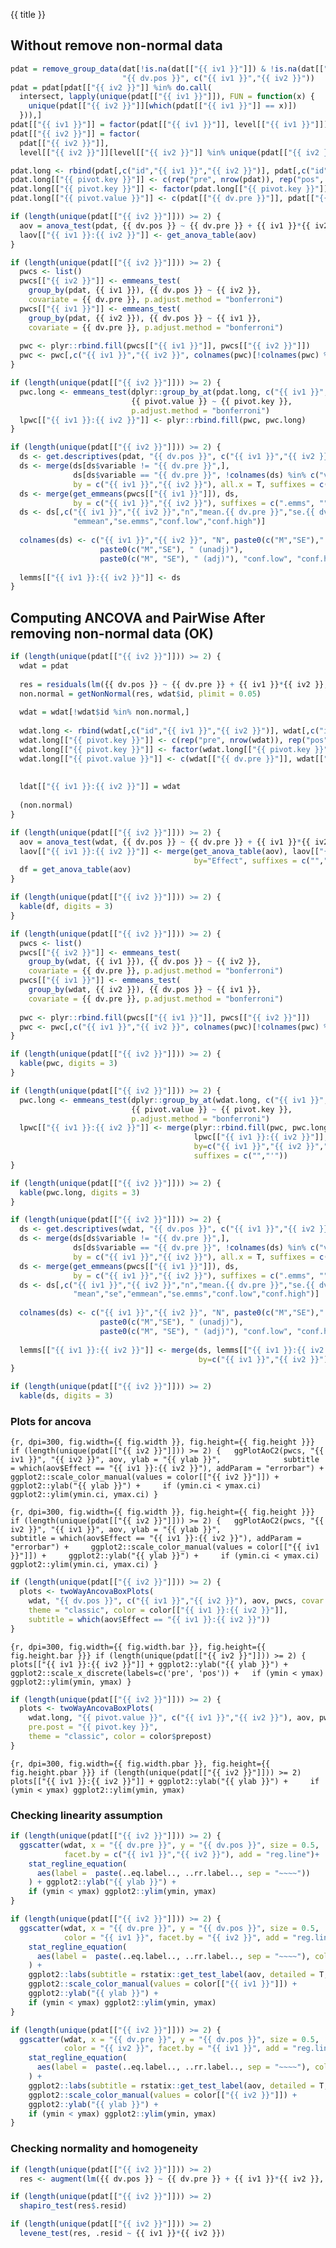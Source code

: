 
{{ title }}

## Without remove non-normal data

```r
pdat = remove_group_data(dat[!is.na(dat[["{{ iv1 }}"]]) & !is.na(dat[["{{ iv2 }}"]]),],
                         "{{ dv.pos }}", c("{{ iv1 }}","{{ iv2 }}"))
pdat = pdat[pdat[["{{ iv2 }}"]] %in% do.call(
  intersect, lapply(unique(pdat[["{{ iv1 }}"]]), FUN = function(x) {
    unique(pdat[["{{ iv2 }}"]][which(pdat[["{{ iv1 }}"]] == x)])
  })),]
pdat[["{{ iv1 }}"]] = factor(pdat[["{{ iv1 }}"]], level[["{{ iv1 }}"]])
pdat[["{{ iv2 }}"]] = factor(
  pdat[["{{ iv2 }}"]],
  level[["{{ iv2 }}"]][level[["{{ iv2 }}"]] %in% unique(pdat[["{{ iv2 }}"]])])

pdat.long <- rbind(pdat[,c("id","{{ iv1 }}","{{ iv2 }}")], pdat[,c("id","{{ iv1 }}","{{ iv2 }}")])
pdat.long[["{{ pivot.key }}"]] <- c(rep("pre", nrow(pdat)), rep("pos", nrow(pdat)))
pdat.long[["{{ pivot.key }}"]] <- factor(pdat.long[["{{ pivot.key }}"]], c("pre","pos"))
pdat.long[["{{ pivot.value }}"]] <- c(pdat[["{{ dv.pre }}"]], pdat[["{{ dv.pos }}"]])

if (length(unique(pdat[["{{ iv2 }}"]])) >= 2) {
  aov = anova_test(pdat, {{ dv.pos }} ~ {{ dv.pre }} + {{ iv1 }}*{{ iv2 }})
  laov[["{{ iv1 }}:{{ iv2 }}"]] <- get_anova_table(aov)
}
```

```r
if (length(unique(pdat[["{{ iv2 }}"]])) >= 2) {
  pwcs <- list()
  pwcs[["{{ iv2 }}"]] <- emmeans_test(
    group_by(pdat, {{ iv1 }}), {{ dv.pos }} ~ {{ iv2 }},
    covariate = {{ dv.pre }}, p.adjust.method = "bonferroni")
  pwcs[["{{ iv1 }}"]] <- emmeans_test(
    group_by(pdat, {{ iv2 }}), {{ dv.pos }} ~ {{ iv1 }},
    covariate = {{ dv.pre }}, p.adjust.method = "bonferroni")
  
  pwc <- plyr::rbind.fill(pwcs[["{{ iv1 }}"]], pwcs[["{{ iv2 }}"]])
  pwc <- pwc[,c("{{ iv1 }}","{{ iv2 }}", colnames(pwc)[!colnames(pwc) %in% c("{{ iv1 }}","{{ iv2 }}")])]
}
```

```r
if (length(unique(pdat[["{{ iv2 }}"]])) >= 2) {
  pwc.long <- emmeans_test(dplyr::group_by_at(pdat.long, c("{{ iv1 }}","{{ iv2 }}")),
                           {{ pivot.value }} ~ {{ pivot.key }},
                           p.adjust.method = "bonferroni")
  lpwc[["{{ iv1 }}:{{ iv2 }}"]] <- plyr::rbind.fill(pwc, pwc.long)
}
```


```r
if (length(unique(pdat[["{{ iv2 }}"]])) >= 2) {
  ds <- get.descriptives(pdat, "{{ dv.pos }}", c("{{ iv1 }}","{{ iv2 }}"), covar = "{{ dv.pre }}")
  ds <- merge(ds[ds$variable != "{{ dv.pre }}",],
              ds[ds$variable == "{{ dv.pre }}", !colnames(ds) %in% c("variable")],
              by = c("{{ iv1 }}","{{ iv2 }}"), all.x = T, suffixes = c("", ".{{ dv.pre }}"))
  ds <- merge(get_emmeans(pwcs[["{{ iv1 }}"]]), ds,
              by = c("{{ iv1 }}","{{ iv2 }}"), suffixes = c(".emms", ""))
  ds <- ds[,c("{{ iv1 }}","{{ iv2 }}","n","mean.{{ dv.pre }}","se.{{ dv.pre }}","mean","se",
              "emmean","se.emms","conf.low","conf.high")]
  
  colnames(ds) <- c("{{ iv1 }}","{{ iv2 }}", "N", paste0(c("M","SE")," (pre)"),
                    paste0(c("M","SE"), " (unadj)"),
                    paste0(c("M", "SE"), " (adj)"), "conf.low", "conf.high")
  
  lemms[["{{ iv1 }}:{{ iv2 }}"]] <- ds
}
```

## Computing ANCOVA and PairWise After removing non-normal data (OK)

```r
if (length(unique(pdat[["{{ iv2 }}"]])) >= 2) {
  wdat = pdat 
  
  res = residuals(lm({{ dv.pos }} ~ {{ dv.pre }} + {{ iv1 }}*{{ iv2 }}, data = wdat))
  non.normal = getNonNormal(res, wdat$id, plimit = 0.05)
  
  wdat = wdat[!wdat$id %in% non.normal,]
  
  wdat.long <- rbind(wdat[,c("id","{{ iv1 }}","{{ iv2 }}")], wdat[,c("id","{{ iv1 }}","{{ iv2 }}")])
  wdat.long[["{{ pivot.key }}"]] <- c(rep("pre", nrow(wdat)), rep("pos", nrow(wdat)))
  wdat.long[["{{ pivot.key }}"]] <- factor(wdat.long[["{{ pivot.key }}"]], c("pre","pos"))
  wdat.long[["{{ pivot.value }}"]] <- c(wdat[["{{ dv.pre }}"]], wdat[["{{ dv.pos }}"]])
  
  
  ldat[["{{ iv1 }}:{{ iv2 }}"]] = wdat
  
  (non.normal)
}
```

```r
if (length(unique(pdat[["{{ iv2 }}"]])) >= 2) {
  aov = anova_test(wdat, {{ dv.pos }} ~ {{ dv.pre }} + {{ iv1 }}*{{ iv2 }})
  laov[["{{ iv1 }}:{{ iv2 }}"]] <- merge(get_anova_table(aov), laov[["{{ iv1 }}:{{ iv2 }}"]],
                                         by="Effect", suffixes = c("","'"))
  df = get_anova_table(aov)
}
```

```r
if (length(unique(pdat[["{{ iv2 }}"]])) >= 2) {
  kable(df, digits = 3)
}
```

```r
if (length(unique(pdat[["{{ iv2 }}"]])) >= 2) {
  pwcs <- list()
  pwcs[["{{ iv2 }}"]] <- emmeans_test(
    group_by(wdat, {{ iv1 }}), {{ dv.pos }} ~ {{ iv2 }},
    covariate = {{ dv.pre }}, p.adjust.method = "bonferroni")
  pwcs[["{{ iv1 }}"]] <- emmeans_test(
    group_by(wdat, {{ iv2 }}), {{ dv.pos }} ~ {{ iv1 }},
    covariate = {{ dv.pre }}, p.adjust.method = "bonferroni")
  
  pwc <- plyr::rbind.fill(pwcs[["{{ iv1 }}"]], pwcs[["{{ iv2 }}"]])
  pwc <- pwc[,c("{{ iv1 }}","{{ iv2 }}", colnames(pwc)[!colnames(pwc) %in% c("{{ iv1 }}","{{ iv2 }}")])]
}
```

```r
if (length(unique(pdat[["{{ iv2 }}"]])) >= 2) {
  kable(pwc, digits = 3)
}
```

```r
if (length(unique(pdat[["{{ iv2 }}"]])) >= 2) {
  pwc.long <- emmeans_test(dplyr::group_by_at(wdat.long, c("{{ iv1 }}","{{ iv2 }}")),
                           {{ pivot.value }} ~ {{ pivot.key }},
                           p.adjust.method = "bonferroni")
  lpwc[["{{ iv1 }}:{{ iv2 }}"]] <- merge(plyr::rbind.fill(pwc, pwc.long),
                                         lpwc[["{{ iv1 }}:{{ iv2 }}"]],
                                         by=c("{{ iv1 }}","{{ iv2 }}","term",".y.","group1","group2"),
                                         suffixes = c("","'"))
}
```

```r
if (length(unique(pdat[["{{ iv2 }}"]])) >= 2) {
  kable(pwc.long, digits = 3)
}
```

```r
if (length(unique(pdat[["{{ iv2 }}"]])) >= 2) {
  ds <- get.descriptives(wdat, "{{ dv.pos }}", c("{{ iv1 }}","{{ iv2 }}"), covar = "{{ dv.pre }}")
  ds <- merge(ds[ds$variable != "{{ dv.pre }}",],
              ds[ds$variable == "{{ dv.pre }}", !colnames(ds) %in% c("variable")],
              by = c("{{ iv1 }}","{{ iv2 }}"), all.x = T, suffixes = c("", ".{{ dv.pre }}"))
  ds <- merge(get_emmeans(pwcs[["{{ iv1 }}"]]), ds,
              by = c("{{ iv1 }}","{{ iv2 }}"), suffixes = c(".emms", ""))
  ds <- ds[,c("{{ iv1 }}","{{ iv2 }}","n","mean.{{ dv.pre }}","se.{{ dv.pre }}",
              "mean","se","emmean","se.emms","conf.low","conf.high")]
  
  colnames(ds) <- c("{{ iv1 }}","{{ iv2 }}", "N", paste0(c("M","SE")," (pre)"),
                    paste0(c("M","SE"), " (unadj)"),
                    paste0(c("M", "SE"), " (adj)"), "conf.low", "conf.high")
  
  lemms[["{{ iv1 }}:{{ iv2 }}"]] <- merge(ds, lemms[["{{ iv1 }}:{{ iv2 }}"]],
                                          by=c("{{ iv1 }}","{{ iv2 }}"), suffixes = c("","'"))
}
```

```r
if (length(unique(pdat[["{{ iv2 }}"]])) >= 2)
  kable(ds, digits = 3)
```


### Plots for ancova

```{r, dpi=300, fig.width={{ fig.width }}, fig.height={{ fig.height }}}
if (length(unique(pdat[["{{ iv2 }}"]])) >= 2) {
  ggPlotAoC2(pwcs, "{{ iv1 }}", "{{ iv2 }}", aov, ylab = "{{ ylab }}",
             subtitle = which(aov$Effect == "{{ iv1 }}:{{ iv2 }}"), addParam = "errorbar") +
    ggplot2::scale_color_manual(values = color[["{{ iv2 }}"]]) +
    ggplot2::ylab("{{ ylab }}") +
    if (ymin.ci < ymax.ci) ggplot2::ylim(ymin.ci, ymax.ci)
}
```


```{r, dpi=300, fig.width={{ fig.width }}, fig.height={{ fig.height }}}
if (length(unique(pdat[["{{ iv2 }}"]])) >= 2) {
  ggPlotAoC2(pwcs, "{{ iv2 }}", "{{ iv1 }}", aov, ylab = "{{ ylab }}",
               subtitle = which(aov$Effect == "{{ iv1 }}:{{ iv2 }}"), addParam = "errorbar") +
    ggplot2::scale_color_manual(values = color[["{{ iv1 }}"]]) +
    ggplot2::ylab("{{ ylab }}") +
    if (ymin.ci < ymax.ci) ggplot2::ylim(ymin.ci, ymax.ci)
}
```


```r
if (length(unique(pdat[["{{ iv2 }}"]])) >= 2) {
  plots <- twoWayAncovaBoxPlots(
    wdat, "{{ dv.pos }}", c("{{ iv1 }}","{{ iv2 }}"), aov, pwcs, covar = "{{ dv.pre }}",
    theme = "classic", color = color[["{{ iv1 }}:{{ iv2 }}"]],
    subtitle = which(aov$Effect == "{{ iv1 }}:{{ iv2 }}"))
}
```

```{r, dpi=300, fig.width={{ fig.width.bar }}, fig.height={{ fig.height.bar }}}
if (length(unique(pdat[["{{ iv2 }}"]])) >= 2) {
  plots[["{{ iv1 }}:{{ iv2 }}"]] + ggplot2::ylab("{{ ylab }}") +
  ggplot2::scale_x_discrete(labels=c('pre', 'pos')) +
  if (ymin < ymax) ggplot2::ylim(ymin, ymax)
}
```


```r
if (length(unique(pdat[["{{ iv2 }}"]])) >= 2) {
  plots <- twoWayAncovaBoxPlots(
    wdat.long, "{{ pivot.value }}", c("{{ iv1 }}","{{ iv2 }}"), aov, pwc.long,
    pre.post = "{{ pivot.key }}",
    theme = "classic", color = color$prepost)
}
```

```{r, dpi=300, fig.width={{ fig.width.pbar }}, fig.height={{ fig.height.pbar }}}
if (length(unique(pdat[["{{ iv2 }}"]])) >= 2) 
  plots[["{{ iv1 }}:{{ iv2 }}"]] + ggplot2::ylab("{{ ylab }}") +
    if (ymin < ymax) ggplot2::ylim(ymin, ymax)
```


### Checking linearity assumption

```r
if (length(unique(pdat[["{{ iv2 }}"]])) >= 2) {
  ggscatter(wdat, x = "{{ dv.pre }}", y = "{{ dv.pos }}", size = 0.5,
            facet.by = c("{{ iv1 }}","{{ iv2 }}"), add = "reg.line")+
    stat_regline_equation(
      aes(label =  paste(..eq.label.., ..rr.label.., sep = "~~~~"))
    ) + ggplot2::ylab("{{ ylab }}") +
    if (ymin < ymax) ggplot2::ylim(ymin, ymax)
}
```

```r
if (length(unique(pdat[["{{ iv2 }}"]])) >= 2) {
  ggscatter(wdat, x = "{{ dv.pre }}", y = "{{ dv.pos }}", size = 0.5,
            color = "{{ iv1 }}", facet.by = "{{ iv2 }}", add = "reg.line")+
    stat_regline_equation(
      aes(label =  paste(..eq.label.., ..rr.label.., sep = "~~~~"), color = {{ iv1 }})
    ) +
    ggplot2::labs(subtitle = rstatix::get_test_label(aov, detailed = T, row = which(aov$Effect == "{{ iv1 }}:{{ iv2 }}"))) +
    ggplot2::scale_color_manual(values = color[["{{ iv1 }}"]]) +
    ggplot2::ylab("{{ ylab }}") +
    if (ymin < ymax) ggplot2::ylim(ymin, ymax)
}
```


```r
if (length(unique(pdat[["{{ iv2 }}"]])) >= 2) {
  ggscatter(wdat, x = "{{ dv.pre }}", y = "{{ dv.pos }}", size = 0.5,
            color = "{{ iv2 }}", facet.by = "{{ iv1 }}", add = "reg.line")+
    stat_regline_equation(
      aes(label =  paste(..eq.label.., ..rr.label.., sep = "~~~~"), color = {{ iv2 }})
    ) +
    ggplot2::labs(subtitle = rstatix::get_test_label(aov, detailed = T, row = which(aov$Effect == "{{ iv1 }}:{{ iv2 }}"))) +
    ggplot2::scale_color_manual(values = color[["{{ iv2 }}"]]) +
    ggplot2::ylab("{{ ylab }}") +
    if (ymin < ymax) ggplot2::ylim(ymin, ymax)
}
```

### Checking normality and homogeneity

```r
if (length(unique(pdat[["{{ iv2 }}"]])) >= 2) 
  res <- augment(lm({{ dv.pos }} ~ {{ dv.pre }} + {{ iv1 }}*{{ iv2 }}, data = wdat))
```

```r
if (length(unique(pdat[["{{ iv2 }}"]])) >= 2)
  shapiro_test(res$.resid)
```

```r
if (length(unique(pdat[["{{ iv2 }}"]])) >= 2) 
  levene_test(res, .resid ~ {{ iv1 }}*{{ iv2 }})
```


